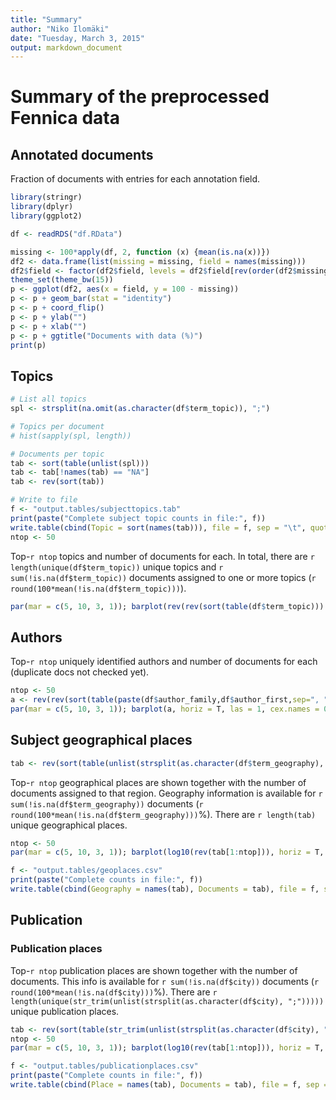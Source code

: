 ```yaml
---
title: "Summary"
author: "Niko Ilomäki"
date: "Tuesday, March 3, 2015"
output: markdown_document
---
```


# Summary of the preprocessed Fennica data

## Annotated documents

Fraction of documents with entries for each annotation field.

```r

library(stringr)
library(dplyr)
library(ggplot2)

df <- readRDS("df.RData")

missing <- 100*apply(df, 2, function (x) {mean(is.na(x))})
df2 <- data.frame(list(missing = missing, field = names(missing)))
df2$field <- factor(df2$field, levels = df2$field[rev(order(df2$missing))])
theme_set(theme_bw(15))
p <- ggplot(df2, aes(x = field, y = 100 - missing))
p <- p + geom_bar(stat = "identity")
p <- p + coord_flip()
p <- p + ylab("")
p <- p + xlab("")
p <- p + ggtitle("Documents with data (%)")
print(p)
```

## Topics

```r

# List all topics
spl <- strsplit(na.omit(as.character(df$term_topic)), ";")

# Topics per document
# hist(sapply(spl, length))

# Documents per topic
tab <- sort(table(unlist(spl)))
tab <- tab[!names(tab) == "NA"]
tab <- rev(sort(tab)) 
```

```r
# Write to file
f <- "output.tables/subjecttopics.tab"
print(paste("Complete subject topic counts in file:", f))
write.table(cbind(Topic = sort(names(tab))), file = f, sep = "\t", quote = F, row.names = F)
ntop <- 50
```

Top-`r ntop` topics and number of documents for each. In total, there are `r length(unique(df$term_topic))` unique topics and `r sum(!is.na(df$term_topic))` documents assigned to one or more topics (`r round(100*mean(!is.na(df$term_topic)))`).

```r
par(mar = c(5, 10, 3, 1)); barplot(rev(rev(sort(table(df$term_topic)))[1:ntop]), horiz = T, las = 1, cex.names = 0.8, xlab = "Documents", main = "Most common topics")
```


## Authors

Top-`r ntop` uniquely identified authors and number of documents for each (duplicate docs not checked yet).

```r
ntop <- 50
a <- rev(rev(sort(table(paste(df$author_family,df$author_first,sep=", "))))[1:ntop])
par(mar = c(5, 10, 3, 1)); barplot(a, horiz = T, las = 1, cex.names = 0.8, xlab = "Documents", main = "Top authors")
```


## Subject geographical places

```r
tab <- rev(sort(table(unlist(strsplit(as.character(df$term_geography), ";")))))
```

Top-`r ntop` geographical places are shown together with the number of documents assigned to that region. Geography information is available for `r sum(!is.na(df$term_geography))` documents (`r round(100*mean(!is.na(df$term_geography)))`%). There are `r length(tab)` unique geographical places.

```r
ntop <- 50
par(mar = c(5, 10, 3, 1)); barplot(log10(rev(tab[1:ntop])), horiz = T, las = 1, cex.names = 0.8, xlab = "Documents (log10)", main = "Most common geographic places")
```

```r
f <- "output.tables/geoplaces.csv"
print(paste("Complete counts in file:", f))
write.table(cbind(Geography = names(tab), Documents = tab), file = f, sep = "|", quote = F, row.names = F)
```



## Publication 

### Publication places

Top-`r ntop` publication places are shown together with the number of documents. This info is available for `r sum(!is.na(df$city))` documents (`r round(100*mean(!is.na(df$city)))`%). There are `r length(unique(str_trim(unlist(strsplit(as.character(df$city), ";")))))` unique publication places.

```r
tab <- rev(sort(table(str_trim(unlist(strsplit(as.character(df$city), ";"))))))
ntop <- 50
par(mar = c(5, 10, 3, 1)); barplot(log10(rev(tab[1:ntop])), horiz = T, las = 1, cex.names = 0.8, xlab = "Documents (log10)", main = "Most common publication places")
```

```r
f <- "output.tables/publicationplaces.csv"
print(paste("Complete counts in file:", f))
write.table(cbind(Place = names(tab), Documents = tab), file = f, sep = "|", quote = F, row.names = F)
```

